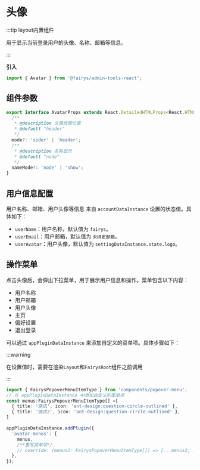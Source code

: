 # 头像

:::tip layout内置组件

用于显示当前登录用户的头像、名称、邮箱等信息。

:::

**引入**

```ts
import { Avatar } from '@fairys/admin-tools-react';
```

## 组件参数

```ts
export interface AvatarProps extends React.DetailedHTMLProps<React.HTMLAttributes<HTMLDivElement>, HTMLDivElement> {
  /**
   * @description 头像放置位置
   * @default "header"
   */
  mode?: 'sider' | 'header';
  /**
   * @description 名称显示
   * @default "node"
   */
  nameMode?: 'node' | 'show';
}

```

## 用户信息配置

用户名称、邮箱、用户头像等信息 来自 `accountDataInstance` 设置的状态值。具体如下：

- `userName`：用户名称，默认值为 `fairys`。
- `userEmail`：用户邮箱，默认值为 `未绑定邮箱`。
- `userAvatar`：用户头像，默认值为 `settingDataInstance.state.logo`。

## 操作菜单

点击头像后，会弹出下拉菜单，用于展示用户信息和操作。菜单包含以下内容：

- 用户名称
- 用户邮箱
- 用户头像
- 主页
- 偏好设置
- 退出登录

可以通过 `appPluginDataInstance` 来添加自定义的菜单项。具体步骤如下：

:::warning

在设置值时，需要在渲染`Layout`和`FairysRoot`组件之前调用

:::

```ts
import { FairysPopoverMenuItemType } from 'components/popover-menu';
// 在 appPluginDataInstance 中添加自定义的菜单项
const menus:FairysPopoverMenuItemType[] =[
  { title: '测试', icon: 'ant-design:question-circle-outlined' },
  { title: '测试2', icon: 'ant-design:question-circle-outlined' },
]

appPluginDataInstance.addPlugin({
  'avatar-menus': {
    menus,
    /**重写菜单项*/
    // override: (menus2: FairysPopoverMenuItemType[]) => [...menus2, ...menus],
  },
});

```